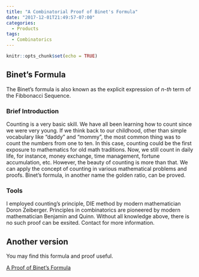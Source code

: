 ```yaml
---
title: "A Combinatorial Proof of Binet's Formula"
date: "2017-12-01T21:49:57-07:00"
categories:
  - Products
tags:
  - Combinatorics
---
```



```r
knitr::opts_chunk$set(echo = TRUE)
```

## Binet's Formula

The Binet's formula is also known as the explicit expression of *n-th* term of the Fibbonacci Sequence. 


### Brief Introduction 
Counting is a very basic skill. We have all been learning how to count since we were very young. If we think back to our childhood, other than simple vocabulary like “daddy” and “mommy”, the most common thing was to count the numbers from one to ten. In this case, counting could be the first exposure to mathematics for old math traditions. Now, we still count in daily life, for instance, money exchange, time management, fortune accumulation, etc. However, the beauty of counting is more than that. We can apply the concept of counting in various mathematical problems and proofs. Binet's formula, in another name the golden ratio, can be proved. 

### Tools

I employed counting's principle, DIE method by modern mathematician Doron Zeiberger. Principles in combinatorics are pioneered by modern mathematician Benjamin and Quinn. Without all knowledge above, there is no such proof can be exsited. Contact for more information.

## Another version

You may find this formula and proof useful. 

[A Proof of Binet's Formula](http://www.milefoot.com/math/discrete/sequences/binetformula.htm)


